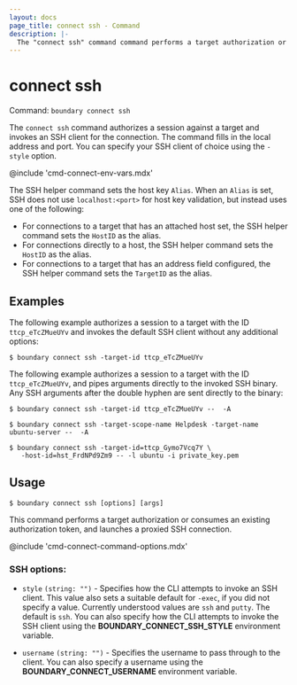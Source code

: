 ```yaml
---
layout: docs
page_title: connect ssh - Command
description: |-
  The "connect ssh" command command performs a target authorization or consumes an existing authorization token, and launches a proxied SSH connection.
---
```


# connect ssh

Command: `boundary connect ssh`

The `connect ssh` command authorizes a session against a target and invokes an SSH client for the connection.
The command fills in the local address and port.
You can specify your SSH client of choice using the `-style` option.

@include 'cmd-connect-env-vars.mdx'

The SSH helper command sets the host key `Alias`.
When an `Alias` is set, SSH does not use `localhost:<port>` for host key validation, but instead uses one of the following:

- For connections to a target that has an attached host set, the SSH helper command sets the `HostID` as the alias.
- For connections directly to a host, the SSH helper command sets the `HostID` as the alias.
- For connections to a target that has an address field configured, the SSH helper command sets the `TargetID` as the alias.

## Examples

The following example authorizes a session to a target with the ID `ttcp_eTcZMueUYv` and invokes the default SSH client without any additional options:

<CodeBlockConfig hideClipboard>

```shell-session
$ boundary connect ssh -target-id ttcp_eTcZMueUYv
```

</CodeBlockConfig>

The following example authorizes a session to a target with the ID `ttcp_eTcZMueUYv`, and pipes arguments directly to the invoked SSH binary.
Any SSH arguments after the double hyphen are sent directly to the binary:

<CodeBlockConfig hideClipboard>

```shell-session
$ boundary connect ssh -target-id ttcp_eTcZMueUYv --  -A
```

</CodeBlockConfig>

<CodeBlockConfig hideClipboard>

```shell-session
$ boundary connect ssh -target-scope-name Helpdesk -target-name ubuntu-server --  -A
```

</CodeBlockConfig>

<CodeBlockConfig hideClipboard>

```shell-session
$ boundary connect ssh -target-id=ttcp_Gymo7Vcq7Y \
   -host-id=hst_FrdNPd9Zm9 -- -l ubuntu -i private_key.pem
```

</CodeBlockConfig>

## Usage

<CodeBlockConfig hideClipboard>

```shell-session
$ boundary connect ssh [options] [args]
```

</CodeBlockConfig>

This command performs a target authorization or consumes an existing authorization token, and launches a proxied SSH connection.

@include 'cmd-connect-command-options.mdx'

### SSH options:

-  `style` `(string: "")` - Specifies how the CLI attempts to invoke an SSH
   client.
   This value also sets a suitable default for `-exec`, if you did not specify a value.
   Currently understood values are `ssh` and `putty`.
   The default is `ssh`.
   You can also specify how the CLI attempts to invoke the SSH client using the **BOUNDARY_CONNECT_SSH_STYLE** environment variable.

-  `username` `(string: "")` - Specifies the username to pass through to the
   client.
   You can also specify a username using the **BOUNDARY_CONNECT_USERNAME** environment variable.
